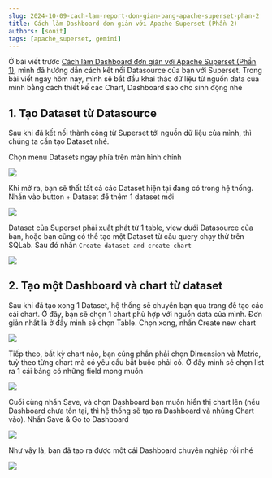 ```yaml
---
slug: 2024-10-09-cach-lam-report-don-gian-bang-apache-superset-phan-2
title: Cách làm Dashboard đơn giản với Apache Superset (Phần 2)
authors: [sonit]
tags: [apache_superset, gemini]
---
```


Ở bài viết trước [Cách làm Dashboard đơn giản với Apache Superset (Phần 1)](../2024-10-05-cach-lam-report-don-gian-bang-apache-superset-phan-1), mình đã hướng dẫn cách kết nối Datasource của bạn với Superset. Trong bài viết ngày hôm nay, mình sẽ bắt đầu khai thác dữ liệu từ nguồn data của mình bằng cách thiết kế các Chart, Dashboard sao cho sinh động nhé

<!-- truncate -->

## 1. Tạo Dataset từ Datasource

Sau khi đã kết nối thành công từ Superset tới nguồn dữ liệu của mình, thì chúng ta cần tạo Dataset nhé.

Chọn menu Datasets ngay phía trên màn hình chính

![](/img/screen-shot-2024-10-10-at-22.20.59.png)

Khi mở ra, bạn sẽ thất tất cả các Dataset hiện tại đang có trong hệ thống. Nhấn vào button + Dataset để thêm 1 dataset mới

![](/img/screen-shot-2024-10-10-at-22.21.42.png)

Dataset của Superset phải xuất phát từ 1 table, view dưới Datasource của bạn, hoặc bạn cũng có thể tạo một Dataset từ câu query chạy thử trên SQLab. Sau đó nhấn `Create dataset and create chart`

![](/img/screen-shot-2024-10-10-at-22.24.40.png)

## 2. Tạo một Dashboard và chart từ dataset

Sau khi đã tạo xong 1 Dataset, hệ thống sẽ chuyển bạn qua trang để tạo các cái chart. Ở đây, bạn sẽ chọn 1 chart phù hợp với nguồn data của mình. Đơn giản nhất là ở đây mình sẽ chọn Table. Chọn xong, nhấn Create new chart

![](/img/screen-shot-2024-10-10-at-22.25.05.png)

Tiếp theo, bất kỳ chart nào, bạn cũng phần phải chọn Dimension và Metric, tuỳ theo từng chart mà có yêu cầu bắt buộc phải có. Ở đây mình sẽ chọn list ra 1 cái bảng có những field mong muốn

![](/img/screen-shot-2024-10-10-at-22.26.20.png)

Cuối cùng nhấn Save, và chọn Dashboard bạn muốn hiển thị chart lên (nếu Dashboard chưa tồn tại, thì hệ thống sẽ tạo ra Dashboard và nhúng Chart vào). Nhấn Save & Go to Dashboard

![](/img/screen-shot-2024-10-10-at-22.27.09.png)

Như vậy là, bạn đã tạo ra được một cái Dashboard chuyên nghiệp rồi nhé

![](/img/screen-shot-2024-10-10-at-22.27.21.png)
